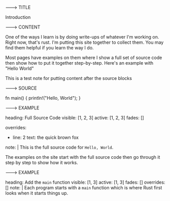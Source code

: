---> TITLE

Introduction

---> CONTENT

One of the ways I learn is by doing write-ups of
whatever I'm working on. Right now, that's rust.
I'm putting this site together to collect them.
You may find them helpful if you learn the way
I do.

Most pages have examples on them where I show
a full set of source code then show how to
put it together step-by-step. Here's an example
with "Hello World"

<div id="source" />

This is a test note for putting content 
after the source blocks


---> SOURCE

fn main() {
  println!("Hello, World");
}

---> EXAMPLE 

heading: Full Source Code
visible: [1, 2, 3]
active: [1, 2, 3]
fades: []

overrides:
  - line: 2
    text: the quick brown fox

note: | 
  This is the full source code for 
  `Hello, World`.

  The examples on the site start with the 
  full source code then go through it 
  step by step to show how it works.


---> EXAMPLE 

heading: Add the `main` function 
visible: [1,  3]
active: [1, 3]
fades: []
overrides: []
note: |
  Each program starts with a `main` function
  which is where Rust first looks when it starts
  things up.

